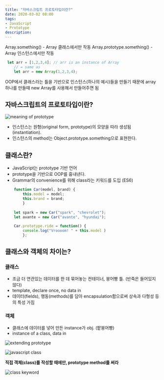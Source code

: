 ```yaml
---
title: "자바스크립트 프로토타입이란?"
date: 2020-03-02 08:00
tags:
- JavaScript
- Prototype
description: 
---
```


Array.something() - Array 클래스에서만 작동
Array.prototype.something() - Array 인스턴스에서만 작동

```javascript
 let arr = [1,2,3,4]; // arr is an instance of Array
    // = same as
    let arr = new Array(1,2,3,4);
```

OOP에서 클래스라는 틀을 기반으로 인스턴스(하나의 예시)들을 만들기 때문에 array 하나를 만들때 new Array를 사용해서 만들어주면 됨

## 자바스크립트의 프로토타입이란?

![meaning of prototype](https://images.velog.io/post-images/hailey99/1fef5170-3cbb-11ea-ba44-090a8d9d9ea5/Screen-Shot-2020-01-22-at-11.01.36-AM.png)

- 인스턴스는 원형(original form, prototype)의 모양을 따라 생성됨(instantiation).
- 인스턴스의 method는 Object.prototype.something으로 표현한다.

## 클래스란?

- JavaScript는 prototype 기반 언어
- prototype을 기반으로 OOP를 흉내낸다.
- Grammar의 convenience를 위해 class라는 키워드를 도입 (ES6)
  
```javascript
    function Car(model, brand) {
        this.model = model;
        this.brand = brand;
        }
        
    let spark = new Car("spark", "chevrolet");
    let avante = new Car("avante", "hyundai");
    
    Car.prototype.ride = function() {
        console.log("Vroooom! " + this.model )
        };
```

## 클래스와 객체의 차이는?

### 클래스

- 조금 더 연관있는 데이터를 한 데 묶어놓는 컨테이너, 붕어빵 틀. (반죽은 들어있지 않다)
- template, declare once, no data in
- 데이터(fields), 행동(methods)를 담아 encapsulation함으로써 상속과 다형성 등의 특성 가짐

### 객체

- 클래스에 데이터를 넣어 만든 instance가 obj. (팥붕어빵)
- instance of a class, data in

  
![extending prototype](https://images.velog.io/post-images/hailey99/34c2a0b0-3cbc-11ea-b99d-39928e6a7743/Screen-Shot-2020-01-22-at-11.09.04-AM.png)

![javascript class](https://images.velog.io/post-images/hailey99/3abfd4b0-3cbc-11ea-b99d-39928e6a7743/Screen-Shot-2020-01-22-at-11.09.28-AM.png)

**직접 객체(class)를 작성할 때에만, prototype method를 써라**

![class keyword](https://images.velog.io/post-images/hailey99/60f8ae90-3cbc-11ea-b99d-39928e6a7743/Screen-Shot-2020-01-22-at-11.10.22-AM.png)
